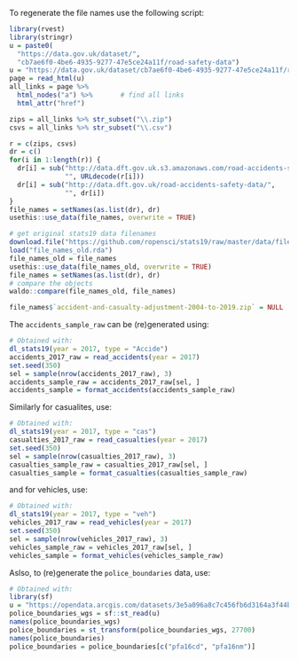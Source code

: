 To regenerate the file names use the following script:
```r
library(rvest)
library(stringr)
u = paste0(
  "https://data.gov.uk/dataset/",
  "cb7ae6f0-4be6-4935-9277-47e5ce24a11f/road-safety-data")
u = "https://data.gov.uk/dataset/cb7ae6f0-4be6-4935-9277-47e5ce24a11f/road-safety-data"
page = read_html(u)
all_links = page %>%
  html_nodes("a") %>%       # find all links
  html_attr("href")

zips = all_links %>% str_subset("\\.zip")
csvs = all_links %>% str_subset("\\.csv")

r = c(zips, csvs)
dr = c()
for(i in 1:length(r)) {
  dr[i] = sub("http://data.dft.gov.uk.s3.amazonaws.com/road-accidents-safety-data/",
              "", URLdecode(r[i]))
  dr[i] = sub("http://data.dft.gov.uk/road-accidents-safety-data/",
              "", dr[i])
}
file_names = setNames(as.list(dr), dr)
usethis::use_data(file_names, overwrite = TRUE)

# get original stats19 data filenames
download.file("https://github.com/ropensci/stats19/raw/master/data/file_names.rda", "file_names_old.rda")
load("file_names_old.rda")
file_names_old = file_names
usethis::use_data(file_names_old, overwrite = TRUE)
file_names = setNames(as.list(dr), dr)
# compare the objects
waldo::compare(file_names_old, file_names)

file_names$`accident-and-casualty-adjustment-2004-to-2019.zip` = NULL
```

The `accidents_sample_raw` can be (re)generated using:

```r
# Obtained with:
dl_stats19(year = 2017, type = "Accide")
accidents_2017_raw = read_accidents(year = 2017)
set.seed(350)
sel = sample(nrow(accidents_2017_raw), 3)
accidents_sample_raw = accidents_2017_raw[sel, ]
accidents_sample = format_accidents(accidents_sample_raw)
```

Similarly for casualites, use:

```r
# Obtained with:
dl_stats19(year = 2017, type = "cas")
casualties_2017_raw = read_casualties(year = 2017)
set.seed(350)
sel = sample(nrow(casualties_2017_raw), 3)
casualties_sample_raw = casualties_2017_raw[sel, ]
casualties_sample = format_casualties(casualties_sample_raw)
```

and for vehicles, use:
```r
# Obtained with:
dl_stats19(year = 2017, type = "veh")
vehicles_2017_raw = read_vehicles(year = 2017)
set.seed(350)
sel = sample(nrow(vehicles_2017_raw), 3)
vehicles_sample_raw = vehicles_2017_raw[sel, ]
vehicles_sample = format_vehicles(vehicles_sample_raw)
```

Aslso, to (re)generate the `police_boundaries` data, use:
```r
# Obtained with:
library(sf)
u = "https://opendata.arcgis.com/datasets/3e5a096a8c7c456fb6d3164a3f44b005_3.geojson"
police_boundaries_wgs = sf::st_read(u)
names(police_boundaries_wgs)
police_boundaries = st_transform(police_boundaries_wgs, 27700)
names(police_boundaries)
police_boundaries = police_boundaries[c("pfa16cd", "pfa16nm")]
```
